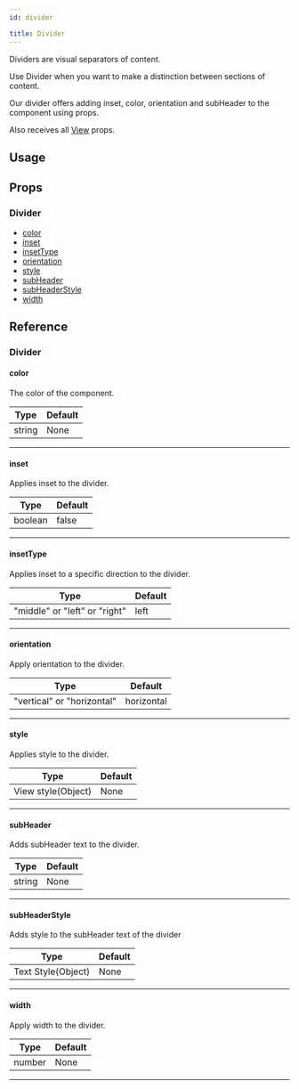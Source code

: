 ```yaml
---
id: divider

title: Divider
---
```






Dividers are visual separators of content.

Use Divider when you want to make a distinction between sections of content.

Our divider offers adding inset, color, orientation and subHeader to the component using props.

Also receives all [View](https://reactnative.dev/docs/view#props) props.

## Usage

<Usage />

## Props

### Divider

- [color](#color)
- [inset](#inset)
- [insetType](#insettype)
- [orientation](#orientation)
- [style](#style)
- [subHeader](#subheader)
- [subHeaderStyle](#subheaderstyle)
- [width](#width)

## Reference

### Divider

#### color

The color of the component.

| Type   | Default |
| ------ | ------- |
| string | None    |

---

#### inset

Applies inset to the divider.

| Type    | Default |
| ------- | ------- |
| boolean | false   |

---

#### insetType

Applies inset to a specific direction to the divider.

| Type                          | Default |
| ----------------------------- | ------- |
| "middle" or "left" or "right" | left    |

---

#### orientation

Apply orientation to the divider.

| Type                       | Default    |
| -------------------------- | ---------- |
| "vertical" or "horizontal" | horizontal |

---

#### style

Applies style to the divider.

| Type               | Default |
| ------------------ | ------- |
| View style(Object) | None    |

---

#### subHeader

Adds subHeader text to the divider.

| Type   | Default |
| ------ | ------- |
| string | None    |

---

#### subHeaderStyle

Adds style to the subHeader text of the divider

| Type               | Default |
| ------------------ | ------- |
| Text Style(Object) | None    |

---

#### width

Apply width to the divider.

| Type   | Default |
| ------ | ------- |
| number | None    |

---
